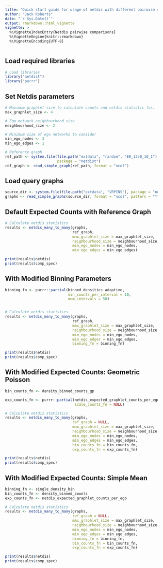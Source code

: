 ```yaml
---
title: "Quick start guide for usage of netdis with different pairwise comparisons."
author: "Jack Roberts"
date: "`r Sys.Date()`"
output: rmarkdown::html_vignette
vignette: >
  %\VignetteIndexEntry{Netdis pairwise comparisons}
  %\VignetteEngine{knitr::rmarkdown}
  %\VignetteEncoding{UTF-8}
---
```


## Load required libraries
```r
# Load libraries
library("netdist")
library("purrr")
```

## Set Netdis parameters
```r
# Maximum graphlet size to calculate counts and netdis statistic for.
max_graphlet_size <- 4

# Ego network neighbourhood size
neighbourhood_size <- 2

# Minimum size of ego networks to consider
min_ego_nodes <- 3
min_ego_edges <- 1

# Reference graph
ref_path <- system.file(file.path("extdata", "random", "ER_1250_10_1"), 
                        package = "netdist")
ref_graph <- read_simple_graph(ref_path, format = "ncol")

```

## Load query graphs
```r
source_dir <- system.file(file.path("extdata", "VRPINS"), package = "netdist")
graphs <- read_simple_graphs(source_dir, format = "ncol", pattern = "*")
```

## Default Expected Counts with Reference Graph
```r

# Calculate netdis statistics
results <- netdis_many_to_many(graphs,
                               ref_graph,
                               max_graphlet_size = max_graphlet_size,
                               neighbourhood_size = neighbourhood_size,
                               min_ego_nodes = min_ego_nodes,
                               min_ego_edges = min_ego_edges)

print(results$netdis)
print(results$comp_spec)
```

## With Modified Binning Parameters
```r

binning_fn <- purrr::partial(binned_densities_adaptive,
                             min_counts_per_interval = 10,
                             num_intervals = 50)


# Calculate netdis statistics
results <- netdis_many_to_many(graphs,
                               ref_graph,
                               max_graphlet_size = max_graphlet_size,
                               neighbourhood_size = neighbourhood_size,
                               min_ego_nodes = min_ego_nodes,
                               min_ego_edges = min_ego_edges,
                               binning_fn = binning_fn)

print(results$netdis)
print(results$comp_spec)


```

## With Modified Expected Counts: Geometric Poisson
```r
bin_counts_fn <- density_binned_counts_gp

exp_counts_fn <- purrr::partial(netdis_expected_graphlet_counts_per_ego,
                                scale_counts_fn = NULL)

# Calculate netdis statistics
results <- netdis_many_to_many(graphs,
                               ref_graph = NULL,
                               max_graphlet_size = max_graphlet_size,
                               neighbourhood_size = neighbourhood_size,
                               min_ego_nodes = min_ego_nodes,
                               min_ego_edges = min_ego_edges,
                               bin_counts_fn = bin_counts_fn,
                               exp_counts_fn = exp_counts_fn)

print(results$netdis)
print(results$comp_spec)
```

## With Modified Expected Counts: Simple Mean
```r

binning_fn <- single_density_bin
bin_counts_fn <- density_binned_counts
exp_counts_fn <- netdis_expected_graphlet_counts_per_ego

# Calculate netdis statistics
results <- netdis_many_to_many(graphs,
                               ref_graph = NULL,
                               max_graphlet_size = max_graphlet_size,
                               neighbourhood_size = neighbourhood_size,
                               min_ego_nodes = min_ego_nodes,
                               min_ego_edges = min_ego_edges,
                               binning_fn = binning_fn,
                               bin_counts_fn = bin_counts_fn,
                               exp_counts_fn = exp_counts_fn)

print(results$netdis)
print(results$comp_spec)


```